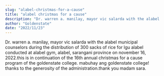 ```yaml
---
slug: "alabel-christmas-for-a-cause"
title: "alabel christmas for a cause"
description: "Dr. warren a. manilay, mayor vic salarda with the alabel municipal counselors during the distribution..."
author: "Goldenstate"
date: "2022/11/23"
---
```


Dr. warren a. manilay, mayor vic salarda with the alabel municipal counselors during the distribution of 300 sacks of rice for lgu alabel conducted at alabel gym, alabel, sarangani province on november 16, 2022.this is in continuation of the 16th annual christmas for a cause program of the goldenstate college. mabuhay ang goldenstate college! thanks to the generosity of the administration.thank you madam sara.